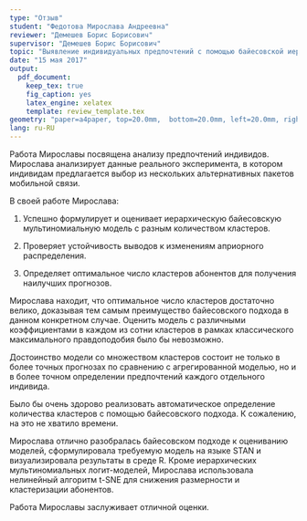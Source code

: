 ```yaml
---
type: "Отзыв"
student: "Федотова Мирослава Андреевна"
reviewer: "Демешев Борис Борисович"
supervisor: "Демешев Борис Борисович"
topic: "Выявление индивидуальных предпочтений с помощью байесовской иерархической мультиномиальной логит-модели"
date: "15 мая 2017"
output: 
  pdf_document:
    keep_tex: true
    fig_caption: yes
    latex_engine: xelatex
    template: review_template.tex
geometry: "paper=a4paper, top=20.0mm,  bottom=20.0mm, left=20.0mm, right=20.0mm, includefoot"
lang: ru-RU  
---
```


Работа Мирославы посвящена анализу предпочтений индивидов. Мирослава анализирует данные реального эксперимента, в котором индивидам предлагается выбор из нескольких альтернативных пакетов мобильной связи.  

В своей работе Мирослава:

1. Успешно формулирует и оценивает иерархическую байесовскую мультиномиальную модель с разным количеством кластеров.

2. Проверяет устойчивость выводов к изменениям априорного распределения.

3. Определяет оптимальное число кластеров абонентов для получения наилучших прогнозов. 

Мирослава находит, что оптимальное число кластеров достаточно велико, доказывая тем самым преимущество байесовского подхода в данном конкретном случае. Оценить модель с различными коэффициентами в каждом из сотни кластеров в рамках классического максимального правдоподобия было бы невозможно. 

Достоинство модели со множеством кластеров состоит не только в более точных прогнозах по сравнению с агрегированной моделью, но и в более точном определении предпочтений каждого отдельного индивида. 

Было бы очень здорово реализовать автоматическое определение количества кластеров с помощью байесовского подхода. К сожалению, на это не хватило времени. 


Мирослава отлично разобралась байесовском подходе к оцениванию моделей, сформулировала требуемую модель на языке STAN и визуализировала результаты в среде R. Кроме иерархических мультиномиальных логит-моделей, Мирослава использовала нелинейный алгоритм t-SNE для снижения размерности и кластеризации абонентов.

Работа Мирославы заслуживает отличной оценки. 

